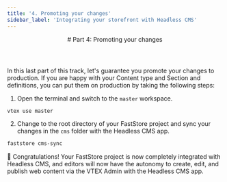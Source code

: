 ```yaml
---
title: '4. Promoting your changes'
sidebar_label: 'Integrating your storefront with Headless CMS'
---
```





<header>
# Part 4: Promoting your changes
</header>

In this last part of this track, let's guarantee you promote your changes to production.
If you are happy with your Content type and Section and definitions, you can put them on production by taking the following steps: 

1. Open the terminal and switch to the `master` workspace.

```bash copy
vtex use master
```

2. Change to the root directory of your FastStore project and sync your changes in the `cms` folder with the Headless CMS app.

```bash copy
faststore cms-sync
```

🎉 Congratulations! Your FastStore project is now completely integrated with Headless CMS, and editors will now have the autonomy to create, edit, and publish web content via the VTEX Admin with the Headless CMS app.